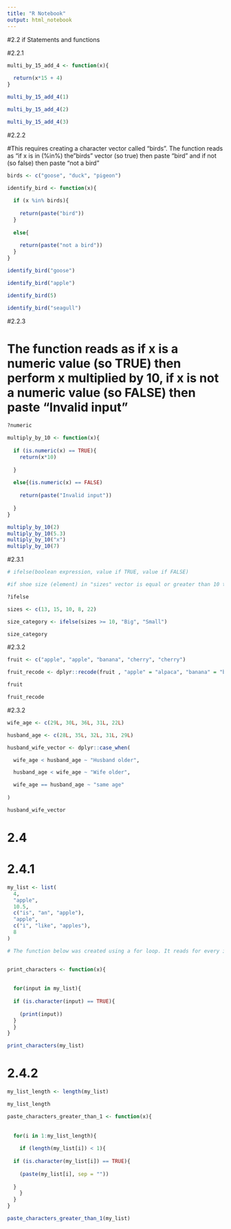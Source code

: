```yaml
---
title: "R Notebook"
output: html_notebook
---
```


#2.2 if Statements and functions 

#2.2.1

```r
multi_by_15_add_4 <- function(x){
  
  return(x*15 + 4)
}

multi_by_15_add_4(1)

multi_by_15_add_4(2)

multi_by_15_add_4(3)
```

#2.2.2

#This requires creating a character vector called "birds". The function reads as "if x is in (%in%) the "birds" vector (so true) then paste "bird" and if not (so false) then paste "not a bird"

```r
birds <- c("goose", "duck", "pigeon")

identify_bird <- function(x){
  
  if (x %in% birds){
    
    return(paste("bird"))
  }
  
  else{
    
    return(paste("not a bird"))
  }
}

identify_bird("goose")

identify_bird("apple")

identify_bird(5)

identify_bird("seagull")
```

#2.2.3

# The function reads as if x is a numeric value (so TRUE) then perform x multiplied by 10, if x is not a numeric value (so FALSE) then paste "Invalid input"
```r

?numeric

multiply_by_10 <- function(x){
  
  if (is.numeric(x) == TRUE){
    return(x*10)
    
  }
  
  else{(is.numeric(x) == FALSE)
    
    return(paste("Invalid input"))
    
  }
}

multiply_by_10(2)
multiply_by_10(5.3)
multiply_by_10("x")
multiply_by_10(7)
```

#2.3.1 

```r

# ifelse(boolean expression, value if TRUE, value if FALSE)

#if shoe size (element) in "sizes" vector is equal or greater than 10 then shoe size is "Big" and if shoe size in "sizes" vector is equal or less than 10 then shoe is "Small"

?ifelse 

sizes <- c(13, 15, 10, 8, 22)

size_category <- ifelse(sizes >= 10, "Big", "Small")

size_category

```

#2.3.2

```r

fruit <- c("apple", "apple", "banana", "cherry", "cherry")

fruit_recode <- dplyr::recode(fruit , "apple" = "alpaca", "banana" = "bonobo", "cherry" = "chipmunk")

fruit

fruit_recode
```

#2.3.2 

```r


wife_age <- c(29L, 30L, 36L, 31L, 22L)

husband_age <- c(28L, 35L, 32L, 31L, 29L)

husband_wife_vector <- dplyr::case_when(

  wife_age < husband_age ~ "Husband older",

  husband_age < wife_age ~ "Wife older",

  wife_age == husband_age ~ "same age"
  
)

husband_wife_vector
```

# 2.4 

# 2.4.1 

```r

my_list <- list(
  4,
  "apple",
  10.5,
  c("is", "an", "apple"),
  "apple",
  c("i", "like", "apples"),
  8
)

```



```r

# The function below was created using a for loop. It reads for every input (item) in the 'my_list' list, if the 'input' is a character (TRUE), print the 'input'. 


print_characters <- function(x){
  
  
  for(input in my_list){ 
    
  if (is.character(input) == TRUE){
    
    (print(input))
  }
  }
}

print_characters(my_list)
```


# 2.4.2

```r
my_list_length <- length(my_list)

my_list_length

```

```r

paste_characters_greater_than_1 <- function(x){
  
  
  for(i in 1:my_list_length){ 
    
    if (length(my_list[i]) < 1){
    
  if (is.character(my_list[i]) == TRUE){
    
    (paste(my_list[i], sep = ""))
    
  }
    }
  }
}

paste_characters_greater_than_1(my_list)

```







































